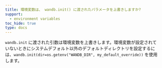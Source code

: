 ```yaml
---
title: 環境変数は、 wandb.init() に渡されたパラメータを上書きしますか?
support:
  - environment variables
toc_hide: true
type: docs
---
```

`wandb.init` に渡された引数は環境変数を上書きします。環境変数が設定されていないときにシステムデフォルト以外のデフォルトディレクトリを設定するには、`wandb.init(dir=os.getenv("WANDB_DIR", my_default_override))` を使用します。